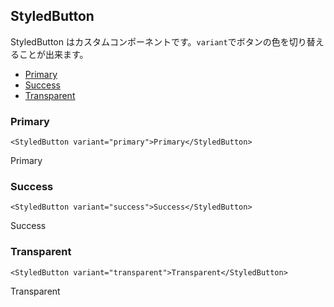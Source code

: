 <!-- StyledButton.mdx -->


## StyledButton

StyledButton はカスタムコンポーネントです。`variant`でボタンの色を切り替えることが出来ます。

- [Primary](#primary)
- [Success](#success)
- [Transparent](#transparent)

### Primary

```tsx
<StyledButton variant="primary">Primary</StyledButton>
```

<StyledButton variant="primary">Primary</StyledButton>

### Success

```tsx
<StyledButton variant="success">Success</StyledButton>
```

<StyledButton variant="success">Success</StyledButton>

### Transparent

```tsx
<StyledButton variant="transparent">Transparent</StyledButton>
```

<StyledButton variant="transparent">Transparent</StyledButton>
